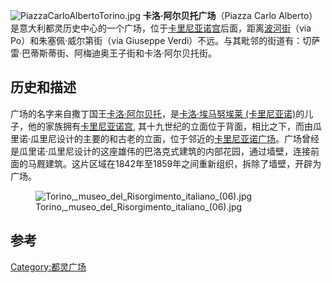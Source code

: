 [[File:PiazzaCarloAlbertoTorino.jpg|right]] 
'''卡洛·阿尔贝托广场'''（Piazza Carlo Alberto）是意大利都灵历史中心的一个广场，位于[[卡里尼亚诺宫|卡里尼亚诺宫]]后面，距离[[波河街|波河街]]（via Po）和朱塞佩·威尔第街（via Giuseppe Verdi）不远。与其毗邻的街道有：切萨雷·巴蒂斯蒂街、阿梅迪奥王子街和卡洛·阿尔贝托街。

== 历史和描述 ==
广场的名字来自撒丁国王[[卡洛·阿尔贝托|卡洛·阿尔贝托]]，是[[卡洛·埃马努埃莱_(卡里尼亚诺)|卡洛·埃马努埃莱 (卡里尼亚诺)]]的儿子，他的家族拥有[[卡里尼亚诺宫|卡里尼亚诺宫]], 其十九世纪的立面位于背面，相比之下，而由瓜里诺·瓜里尼设计的主要的和古老的立面，位于邻近的[[卡里尼亚诺广场|卡里尼亚诺广场]]。广场曾经是瓜里诺·瓜里尼设计的这座雄伟的巴洛克式建筑的内部花园，通过墙壁，连接前面的马厩建筑。这片区域在1842年至1859年之间重新组织，拆除了墙壁，开辟为广场。

[[File:Torino,_museo_del_Risorgimento_italiano_(06).jpg|thumb]]

==参考==
<references/>
[[Category:都灵广场|Category:都灵广场]]